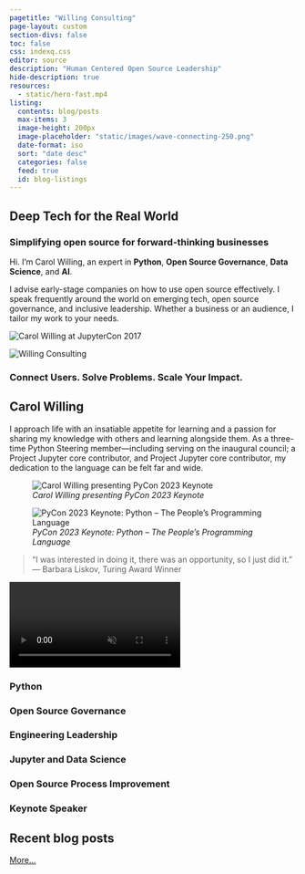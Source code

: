 ```yaml
---
pagetitle: "Willing Consulting"
page-layout: custom
section-divs: false
toc: false
css: indexq.css
editor: source
description: "Human Centered Open Source Leadership"
hide-description: true
resources: 
  - static/hero-fast.mp4
listing:
  contents: blog/posts
  max-items: 3
  image-height: 200px
  image-placeholder: "static/images/wave-connecting-250.png"
  date-format: iso
  sort: "date desc"
  categories: false
  feed: true
  id: blog-listings
---
```


::: {.hero-banner}

::: {.content-block}

::: {.hero-text}

# Deep Tech for the Real World 

### Simplifying open source for forward-thinking businesses

Hi. I’m Carol Willing, an expert in **Python**, **Open Source Governance**, **Data Science**, and **AI**.

I advise early-stage companies on how to use open source effectively. I speak frequently around the world on emerging tech,
open source governance, and inclusive leadership. Whether a business or an audience, I tailor my
work to your needs.

::: {.grid}
::: {.g-col-lg-6 .g-col-12 style="max-height: 605px;"}
![](images/HS_Willing_Carol_jupcon17_NoCube.webp "Carol Willing at JupyterCon 2017")
:::

::: {.g-col-lg-6 .g-col-12 style="max-height: 605px;"}
![](images/logo-vertical.png "Willing Consulting")
:::
:::


### Connect Users. Solve Problems. Scale Your Impact.

:::

:::

:::


::: {.hello-wc .alt-background}
::: {.content-block}

::: {.hello-wc-text}

# Carol Willing

I approach life with an
insatiable appetite for learning and a passion for sharing my knowledge with others and learning
alongside them. As a three-time Python Steering member—including serving on the
inaugural council; a Project Jupyter core contributor, and Project Jupyter core
contributor, my dedication to the language can be felt far and wide.

::: {.grid}
::: {.g-col-lg-6 .g-col-12}
![*Carol Willing presenting PyCon 2023 Keynote*](images/pycon-keynote.webp "Carol Willing presenting PyCon 2023 Keynote")
:::

::: {.g-col-lg-6 .g-col-12}
![*PyCon 2023 Keynote: Python -- The People's Programming Language*](images/pycon-title-slide.webp "PyCon 2023 Keynote: Python -- The People's Programming Language")
:::

:::

> “I was interested in doing it, there was an opportunity, so I just did it.”
--- Barbara Liskov, Turing Award Winner

::: {.hero-animation}

<video autoplay muted playsinline loop>
<source src="static/hero-fast.mp4" type="video/mp4"/>
</video>
:::

:::
:::
:::

::: {.content-block}
::: {.features}

::: {.feature}
### Python


:::

::: {.feature}
### Open Source Governance

:::

::: {.feature}
### Engineering Leadership

:::

::: {.feature}
### Jupyter and Data Science

:::

::: {.feature}
### Open Source Process Improvement

:::

::: {.feature}
### Keynote Speaker

:::

:::
:::


::: {.hello-wc .alt-background}
::: {.content-block}

# Recent blog posts

[More...](blog)

::: {#blog-listings}
:::

:::
:::
